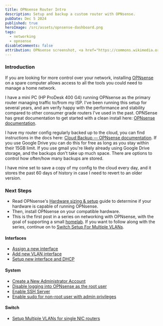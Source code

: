 ```yaml
---
title: OPNsense Router Intro
description: Setup and backup a custom router with OPNsense.
pubDate: Dec 5 2024
published: true
heroImage: /src/assets/opnsense-dashboard.png
tags:
  - networking
  - opnsense
disableComments: false
attribution: OPNsense screenshot, <a href="https://commons.wikimedia.org/wiki/File:ScreenShot_OPNSense.png">Hagennos</a>, <a href="https://creativecommons.org/licenses/by-sa/4.0">CC BY-SA 4.0</a>, via Wikimedia Commons
---
```

### Introduction
If you are looking for more control over your network, installing [OPNsense](https://opnsense.org/) on a spare computer allows access to all the tools you could need to manage a home network. 

I have a mini PC (HP ProDesk 400 G4) running OPNsense as the primary router managing traffic to/from my ISP. I've been running this setup for several years, and am verify happy with the performance and stability compared to other consumer grade routers I've used in the past. OPNSense has great documentation to get started with a clean install here: [OPNsense documentation](https://docs.opnsense.org/).

I have my router config regularly backed up to the cloud, you can find instructions in the docs here: [Cloud Backup — OPNsense documentation](https://docs.opnsense.org/manual/how-tos/cloud_backup.html#cloud-backup). If you use Google Drive you can do this for free as long as you stay within their 15GB limit. If you use gmail you're likely already using Google Drive storage, and the backups don't take up much space. There are options to control how often/how many backups are stored.

I have mine set to save a copy of my config to the cloud every day, and it stores the past 60 days of history in case I need to revert to an older version. 

### Next Steps
- Read OPNsense's [Hardware sizing & setup](https://docs.opnsense.org/manual/hardware.html) guide to determine if your hardware is capable of running OPNsense.
- Then, install OPNsense on your compatible hardware. 
- This is the first post in a series on networking with OPNsense, with the goal of supporting a small [homelab](https://linuxhandbook.com/homelab/). If you want to follow along with the series, continue on to [Switch Setup For Multiple VLANs](../../posts/setup-multiple-vlans-for-single-nic-routers).

#### Interfaces
- [Assign a new interface](../../posts/assign-a-new-interface)
- [Add new VLAN interface](../../posts/add-new-vlan-interface)
- [Setup new interface and DHCP](../../posts/setup-new-interface-and-dhcp)

#### System
- [Create a New Administrator Account](../../posts/create-a-new-administrator-account)
- [Disable logging into OPNsense as the root user](../../posts/disable-logging-into-opnsense-as-the-root-user)
- [Enable SSH Server](../../posts/enable-ssh-server)
- [Enable sudo for non-root user with admin privileges](../../posts/enable-sudo-for-non-root-user-with-admin-privileges)

#### Switch
- [Setup Multiple VLANs for single NIC routers](../../posts/setup-multiple-vlans-for-single-nic-routers)